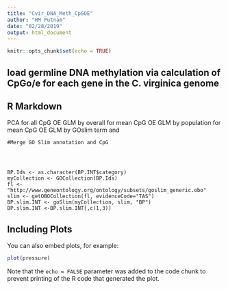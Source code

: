 ```yaml
---
title: "Cvir_DNA_Meth_CpGOE"
author: "HM Putnam"
date: "02/28/2019"
output: html_document
---
```


```r
knitr::opts_chunk$set(echo = TRUE)
```

## load germline DNA methylation via calculation of CpGo/e for each gene in the C. virginica genome


## R Markdown

PCA for all CpG OE 
GLM by overall for mean CpG OE
GLM by population for mean CpG OE
GLM by GOslim term and 




```Merge

#Merge GO Slim annotation and CpG




```


```Generate
BP.Ids <- as.character(BP.INT$category)
myCollection <- GOCollection(BP.Ids)
fl <- "http://www.geneontology.org/ontology/subsets/goslim_generic.obo"
slim <- getOBOCollection(fl, evidenceCode="TAS")
BP.slim.INT <- goSlim(myCollection, slim, "BP")
BP.slim.INT <-BP.slim.INT[,c(1,3)]
```

## Including Plots

You can also embed plots, for example:

```r
plot(pressure)
```

Note that the `echo = FALSE` parameter was added to the code chunk to prevent printing of the R code that generated the plot.
